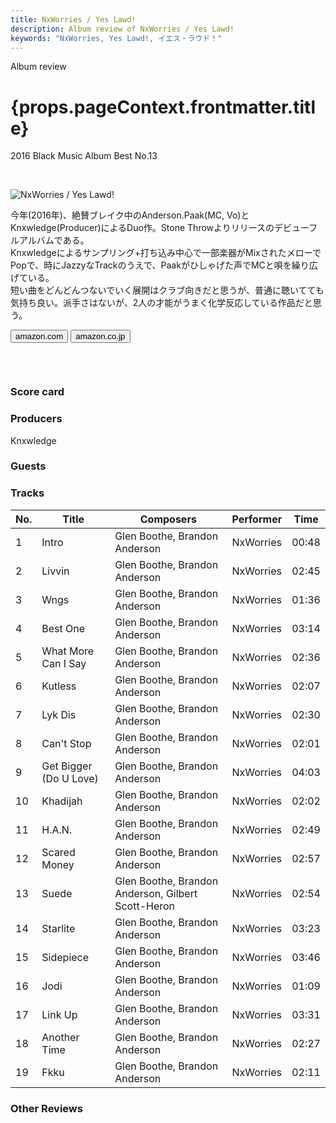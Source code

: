 ```yaml
---
title: NxWorries / Yes Lawd!
description: Album review of NxWorries / Yes Lawd!
keywords: "NxWorries, Yes Lawd!, イエス・ラウド！"
---
```






<p className="largeP">Album review</p>
<h1 className="h1--no--margin">{props.pageContext.frontmatter.title}</h1>
<p className="largeP">
  <Link to="/best50/2016/">2016 Black Music Album Best No.13</Link>
</p>

<br/>
<Row  className="image-card-group">
	<Column colMd={"3"} colLg={"4"} noGutterMdLeft="">
       <ImageCard>

![NxWorries / Yes Lawd!](../../images/cd/nxworries1L.jpg)

</ImageCard>
	</Column>
	<Column colMd={"4"} colLg={"8"} noGutterMdLeft="">
	<p>
	今年(2016年)、絶賛ブレイク中のAnderson.Paak(MC, Vo)とKnxwledge(Producer)によるDuo作。Stone Throwよりリリースのデビューフルアルバムである。
	<br/>Knxwledgeによるサンプリング+打ち込み中心で一部楽器がMixされたメローでPopで、時にJazzyなTrackのうえで、Paakがひしゃげた声でMCと唄を繰り広げている。
	<br/>短い曲をどんどんつないでいく展開はクラブ向きだと思うが、普通に聴いてても気持ち良い。派手さはないが、2人の才能がうまく化学反応している作品だと思う。
	</p>
	<div>
	  <Button className="button-right-mergin"  href="https://amzn.to/3jr6Go3" kind="primary" size="small" renderIcon={ArrowUpRight24}>
      amazon.com
    </Button>
    <Button className="button-right-mergin"  href="https://amzn.to/2EMdsFY" kind="secondary" size="small" renderIcon={ArrowUpRight24}>
      amazon.co.jp
    </Button>
	</div>
	<a href="https://geo.music.apple.com/jp/album/yes-lawd/1150640159?mt=1&app=music&ls=1&at=11lcug" style="display:inline-block;overflow:hidden;background:url(https://linkmaker.itunes.apple.com/ja-jp/lockup.svg?releaseDate=2016-10-21&kind=album&bubble=apple_music&style=mono-black) no-repeat;width:180px;height:45px;"></a>
	</Column>
</Row>
<Row >
	<Column colMd={"4"} colLg={"4"} noGutterMdLeft="">
<div>
  <h3>Score card</h3>
	<SliderJS1 value="4" />
  <SliderJS2 value="1" />
	<SliderJS3 value="1" />
  <SliderJS4 value="9" />
</div>
</Column>
<Column colMd={"8"} colLg={"8"} noGutterMdLeft="">
<div>
<h3>Producers</h3>
<p>
	Knxwledge
</p>
<h3>Guests</h3>
<p>
</p>
</div>
</Column>
</Row>

<h3>Tracks</h3>

| No. | Title                  | Composers                                          | Performer | Time  |
| --- | ---------------------- | -------------------------------------------------- | --------- | ----- |
| 1   | Intro                  | Glen Boothe, Brandon Anderson                      | NxWorries | 00:48 |
| 2   | Livvin                 | Glen Boothe, Brandon Anderson                      | NxWorries | 02:45 |
| 3   | Wngs                   | Glen Boothe, Brandon Anderson                      | NxWorries | 01:36 |
| 4   | Best One               | Glen Boothe, Brandon Anderson                      | NxWorries | 03:14 |
| 5   | What More Can I Say    | Glen Boothe, Brandon Anderson                      | NxWorries | 02:36 |
| 6   | Kutless                | Glen Boothe, Brandon Anderson                      | NxWorries | 02:07 |
| 7   | Lyk Dis                | Glen Boothe, Brandon Anderson                      | NxWorries | 02:30 |
| 8   | Can't Stop             | Glen Boothe, Brandon Anderson                      | NxWorries | 02:01 |
| 9   | Get Bigger (Do U Love) | Glen Boothe, Brandon Anderson                      | NxWorries | 04:03 |
| 10  | Khadijah               | Glen Boothe, Brandon Anderson                      | NxWorries | 02:02 |
| 11  | H.A.N.                 | Glen Boothe, Brandon Anderson                      | NxWorries | 02:49 |
| 12  | Scared Money           | Glen Boothe, Brandon Anderson                      | NxWorries | 02:57 |
| 13  | Suede                  | Glen Boothe, Brandon Anderson, Gilbert Scott-Heron | NxWorries | 02:54 |
| 14  | Starlite               | Glen Boothe, Brandon Anderson                      | NxWorries | 03:23 |
| 15  | Sidepiece              | Glen Boothe, Brandon Anderson                      | NxWorries | 03:46 |
| 16  | Jodi                   | Glen Boothe, Brandon Anderson                      | NxWorries | 01:09 |
| 17  | Link Up                | Glen Boothe, Brandon Anderson                      | NxWorries | 03:31 |
| 18  | Another Time           | Glen Boothe, Brandon Anderson                      | NxWorries | 02:27 |
| 19  | Fkku                   | Glen Boothe, Brandon Anderson                      | NxWorries | 02:11 |

<h3>Other Reviews</h3>

<Row>
  <Column colMd={3} colLg={3} noGutterMdLeft>
    <Review1 />
  </Column>
  <Column colMd={3} colLg={3} noGutterMdLeft>
    <Review2 />
  </Column>
</Row>
